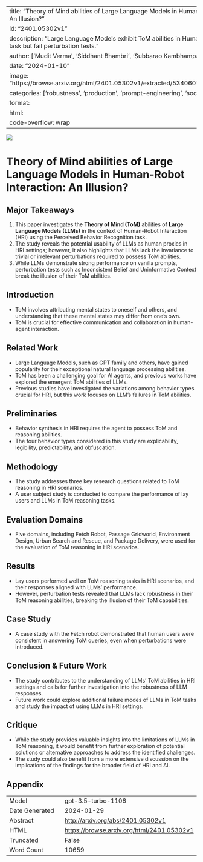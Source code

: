 
---
title: "Theory of Mind abilities of Large Language Models in Human-Robot Interaction : An Illusion?"
id: "2401.05302v1"
description: "Large Language Models exhibit ToM abilities in Human Robot Interaction task but fail perturbation tests."
author: ['Mudit Verma', 'Siddhant Bhambri', 'Subbarao Kambhampati']
date: "2024-01-10"
image: "https://browse.arxiv.org/html/2401.05302v1/extracted/5340607/images/hri_main.png"
categories: ['robustness', 'production', 'prompt-engineering', 'social-sciences', 'hci']
format:
  html:
    code-overflow: wrap
---

![](https://browse.arxiv.org/html/2401.05302v1/extracted/5340607/images/hri_main.png)

# Theory of Mind abilities of Large Language Models in Human-Robot Interaction: An Illusion?

## Major Takeaways
1. This paper investigates the **Theory of Mind (ToM)** abilities of **Large Language Models (LLMs)** in the context of Human-Robot Interaction (HRI) using the Perceived Behavior Recognition task.
2. The study reveals the potential usability of LLMs as human proxies in HRI settings; however, it also highlights that LLMs lack the invariance to trivial or irrelevant perturbations required to possess ToM abilities.
3. While LLMs demonstrate strong performance on vanilla prompts, perturbation tests such as Inconsistent Belief and Uninformative Context break the illusion of their ToM abilities.

## Introduction
- ToM involves attributing mental states to oneself and others, and understanding that these mental states may differ from one's own.
- ToM is crucial for effective communication and collaboration in human-agent interaction.

## Related Work
- Large Language Models, such as GPT family and others, have gained popularity for their exceptional natural language processing abilities.
- ToM has been a challenging goal for AI agents, and previous works have explored the emergent ToM abilities of LLMs.
- Previous studies have investigated the variations among behavior types crucial for HRI, but this work focuses on LLM's failures in ToM abilities.

## Preliminaries
- Behavior synthesis in HRI requires the agent to possess ToM and reasoning abilities.
- The four behavior types considered in this study are explicability, legibility, predictability, and obfuscation.

## Methodology
- The study addresses three key research questions related to ToM reasoning in HRI scenarios.
- A user subject study is conducted to compare the performance of lay users and LLMs in ToM reasoning tasks.

## Evaluation Domains
- Five domains, including Fetch Robot, Passage Gridworld, Environment Design, Urban Search and Rescue, and Package Delivery, were used for the evaluation of ToM reasoning in HRI scenarios.

## Results
- Lay users performed well on ToM reasoning tasks in HRI scenarios, and their responses aligned with LLMs' performance.
- However, perturbation tests revealed that LLMs lack robustness in their ToM reasoning abilities, breaking the illusion of their ToM capabilities.

## Case Study
- A case study with the Fetch robot demonstrated that human users were consistent in answering ToM queries, even when perturbations were introduced.

## Conclusion & Future Work
- The study contributes to the understanding of LLMs' ToM abilities in HRI settings and calls for further investigation into the robustness of LLM responses.
- Future work could explore additional failure modes of LLMs in ToM tasks and study the impact of using LLMs in HRI settings.

## Critique
- While the study provides valuable insights into the limitations of LLMs in ToM reasoning, it would benefit from further exploration of potential solutions or alternative approaches to address the identified challenges.
- The study could also benefit from a more extensive discussion on the implications of the findings for the broader field of HRI and AI.

## Appendix

|          |          |
|----------|----------|
| Model     | gpt-3.5-turbo-1106       |
| Date Generated     | 2024-01-29       |
| Abstract | [http://arxiv.org/abs/2401.05302v1](http://arxiv.org/abs/2401.05302v1)        |
| HTML     | [https://browse.arxiv.org/html/2401.05302v1](https://browse.arxiv.org/html/2401.05302v1)       |
| Truncated       | False       |
| Word Count       | 10659       |